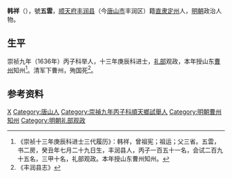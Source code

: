 {{Otheruses|other=名为韩五云的其他人物|韩五云}}

'''韩祥'''（{{bd|？||？||}}），號'''五雲'''，[[顺天府|顺天府]][[丰润县|丰润县]]（今[[唐山市|唐山市]]丰润区）籍[[直隶|直隶]][[定州|定州]]人，[[明朝|明朝]]政治人物。
 
== 生平 ==
崇祯九年（1636年）丙子科举人，十三年庚辰科进士，[[礼部|礼部]]观政，本年授山东[[曹州|曹州]]知州<ref>《崇祯十三年庚辰科进士三代履历》：韩祥，曾祖宪；祖运；父三省。五雲，书二房，癸丑年七月二十九日生，丰润县人，丙子一百五十一名，会试二百九十五名，三甲十名，礼部观政。本年授山东曹州知州。</ref>。清军下曹州，殉国死<ref>《丰润县志》</ref>。
 
==参考资料==
{{reflist}}
 
{{崇禎十三年庚辰科殿試金榜}}

{{Authority control}}

{{DEFAULTSORT:}}
[[Category:韩姓|X]]
[[Category:唐山人|Category:唐山人]]
[[Category:崇禎九年丙子科順天鄉試舉人|Category:崇禎九年丙子科順天鄉試舉人]]
[[Category:明朝曹州知州|Category:明朝曹州知州]]
[[Category:明朝礼部观政|Category:明朝礼部观政]]


{{明朝人物小作品}}